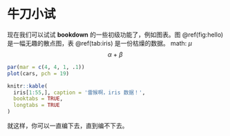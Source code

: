 \mainmatter

# 牛刀小试 {#intro}

现在我们可以试试 **bookdown** 的一些初级功能了，例如图表。图 \@ref(fig:hello) 是一幅无趣的散点图，表 \@ref(tab:iris) 是一份枯燥的数据。
math: $\mu$
$$ \alpha\ +\ \beta\ $$


```r
par(mar = c(4, 4, 1, .1))
plot(cars, pch = 19)
```

```r
knitr::kable(
  iris[1:55,], caption = '雷猴啊，iris 数据！',
  booktabs = TRUE,
  longtabs = TRUE
)
```

就这样，你可以一直编下去，直到编不下去。
